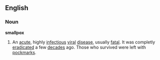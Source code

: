 ==English==
===Noun===
{{wikipedia}}
'''smallpox'''
# {{pathology}} An [[acute]], highly [[infectious]] [[viral]] [[disease]], usually [[fatal]]. It was completly [[eradicate]]d a few [[decade]]s ago. Those who survived were left with [[pockmark]]s.